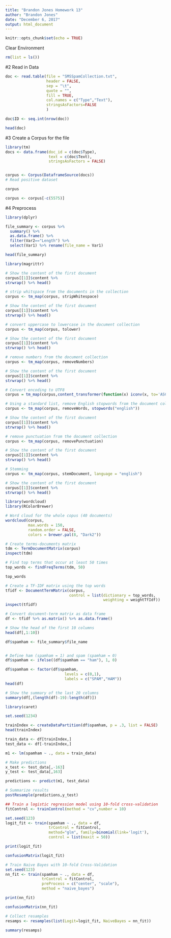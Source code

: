 ```yaml
---
title: "Brandon Jones Homework 13"
author: "Brandon Jones"
date: "December 6, 2017"
output: html_document
---
```


```r
knitr::opts_chunk$set(echo = TRUE)
```

Clear Environment
```r
rm(list = ls())
```

#2 Read in Data

```r
doc <- read.table(file = "SMSSpamCollection.txt", 
                  header = FALSE, 
                  sep = "\t",
                  quote = "",
                  fill = TRUE,
                  col.names = c("Type","Text"),
                  stringsAsFactors=FALSE
                  )

doc$ID <- seq.int(nrow(doc))

head(doc)
```

#3 Create a Corpus for the file

```r
library(tm)
docs <- data.frame(doc_id = c(doc$Type),
                   text = c(doc$Text),
                   stringsAsFactors = FALSE)


corpus <- Corpus(DataframeSource(docs))
# Read positive dataset

corpus
```

```r
corpus <- corpus[-c(5575)]
```



#4 Preprocess

```r
library(dplyr)

file_summary <- corpus %>% 
  summary() %>%
  as.data.frame() %>%
  filter(Var2=="Length") %>%
  select(Var1) %>% rename(file_name = Var1)

head(file_summary)
```


```r
library(magrittr)

# Show the content of the first document
corpus[[1]]$content %>%
strwrap() %>% head()
```

```r
# strip whitspace from the documents in the collection
corpus <- tm_map(corpus, stripWhitespace)

# Show the content of the first document
corpus[[1]]$content %>%
strwrap() %>% head()
```


```r
# convert uppercase to lowercase in the document collection
corpus <- tm_map(corpus, tolower)

# Show the content of the first document
corpus[[1]]$content %>%
strwrap() %>% head()
```

```r
# remove numbers from the document collection
corpus <- tm_map(corpus, removeNumbers)

# Show the content of the first document
corpus[[1]]$content %>%
strwrap() %>% head()
```

```r
# Convert encoding to UTF8
corpus = tm_map(corpus,content_transformer(function(x) iconv(x, to='ASCII', sub='')))

# Using a standard list, remove English stopwords from the document collection
corpus <- tm_map(corpus, removeWords, stopwords("english"))

# Show the content of the first document
corpus[[1]]$content %>%
strwrap() %>% head()
```

```r
# remove punctuation from the document collection
corpus <- tm_map(corpus, removePunctuation)

# Show the content of the first document
corpus[[1]]$content %>%
strwrap() %>% head()
```

```r
# Stemming
corpus <- tm_map(corpus, stemDocument, language = "english")

# Show the content of the first document
corpus[[1]]$content %>%
strwrap() %>% head()

```

```r
library(wordcloud)
library(RColorBrewer)

# Word cloud for the whole copus (40 documents)
wordcloud(corpus, 
          max.words = 150,
          random.order = FALSE,
          colors = brewer.pal(8, "Dark2"))

```

```r
# Create terms-documents matrix
tdm <- TermDocumentMatrix(corpus)
inspect(tdm)
```

```r
# Find top terms that occur at least 50 times 
top_words <- findFreqTerms(tdm, 50)

top_words
```

```r
# Create a TF-IDF matrix using the top words
tfidf <- DocumentTermMatrix(corpus,
                            control = list(dictionary = top_words,
                                           weighting = weightTfIdf))
inspect(tfidf)

```

```r
# Convert document-term matrix as data frame
df <- tfidf %>% as.matrix() %>% as.data.frame()

# Show the head of the first 10 columns
head(df[,1:10])

```

```r

df$spamham <- file_summary$file_name


# Define ham (spamham = 1) and spam (spamham = 0)
df$spamham <- ifelse((df$spamham == "ham"), 1, 0)

df$spamham <- factor(df$spamham,
                          levels = c(0,1),
                          labels = c("SPAM","HAM"))
head(df)
```


```r
# Show the summary of the last 20 columns
summary(df[,(length(df)-19):length(df)])
```

```r
library(caret)

set.seed(1234)

trainIndex <- createDataPartition(df$spamham, p = .3, list = FALSE)
head(trainIndex)

train_data <- df[trainIndex,]
test_data <- df[-trainIndex,]

m1 <- lm(spamham ~ ., data = train_data)

# Make predictions
x_test <- test_data[,-163]
y_test <- test_data[,163]

predictions <- predict(m1, test_data)

# Summarize results
postResample(predictions,y_test)
```

```r
## Train a logistic regression model using 10-fold cross-validation
fitControl <- trainControl(method = "cv",number = 10)

set.seed(123)
logit_fit <- train(spamham ~ ., data = df,
                   trControl = fitControl,
                   method="glm", family=binomial(link='logit'),
                   control = list(maxit = 50))

print(logit_fit)

confusionMatrix(logit_fit)
```

```r
# Train Naive Bayes with 10-fold Cross-Validation
set.seed(123)
nn_fit <- train(spamham ~ ., data = df,
                trControl = fitControl,
                preProcess = c("center", "scale"),
                method = "naive_bayes")

print(nn_fit)

confusionMatrix(nn_fit)
```


```r
# Collect resamples
resamps <- resamples(list(Logit=logit_fit, NaiveBayes = nn_fit))

summary(resamps)
```


